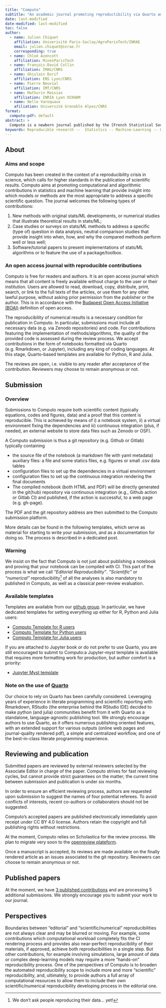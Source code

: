 ```yaml
---
title: "Computo"
subtitle: "An academic journal promoting reproductibility via Quarto and Continuous Integration"
date: last-modified
date-modified: last-modified
toc: false
author:
  - name: Julien Chiquet
    affiliation: Univerisité Paris-Saclay/AgroParisTech/INRAE
    email: julien.chiquet@inrae.fr
    corresponding: true
  - name: Chloé Azencott
    affiliation: MinesParisTech
  - name: François-David Collin
    affiliation: IMAG/CNRS
  - name: Ghislain Durif
    affiliation: ENS Lyon/CNRS
  - name: Pierre Neuvial
    affiliation: IMT/CNRS
  - name: Mathurin Massias
    affiliation: INRIA Lyon OCKHAM
  - name: Nelle Varoquaux
    afiliation: Université Grenoble Alpes/CNRS
format:
  computo-pdf: default
abstract: >
  Computo is a newborn journal published by the [French Statistical Society](https://sfds.asso.fr/) which aims at promoting computational/algorithmic contributions in statistics and machine learning. In order to achieve this goal, Computo goes beyond classical static publications by leveraging technical advances in literate programming and scientific reporting. We present in this talk the solution that we put in place so far to support both editorial and scientific reproducibility, that relies on community-based tools like Quarto, Github actions and open review. See our webpage \url{https://computo.sfds.asso.fr/}, and github group \url{https://github.com/computorg}.
keywords: Reproducible research --  Statistics -- Machine-Learning -- Quarto -- R -- Python -- Julia
---
```



## About

### Aims and scope

Computo has been created in the context of a reproducibility crisis in science, which calls for higher standards in the publication of scientific results. Computo aims at promoting computational and algorithmic contributions in statistics and machine learning that provide insight into which models or methods are the most appropriate to address a specific scientific question. The journal welcomes the following types of contributions:

1. New methods with original stats/ML developments, or numerical studies that illustrate theoretical results in stats/ML;
2. Case studies or surveys on stats/ML methods to address a specific (type of) question in data analysis, neutral comparison studies that provide insight into when, how, and why the compared methods perform well or less well;
3. Software/tutorial papers to present implementations of stats/ML algorithms or to feature the use of a package/toolbox.

### An open access journal with reproducible contributions

Computo is free for readers and authors. It is an open access journal which means that all content is freely available without charge to the user or their institution. Users are allowed to read, download, copy, distribute, print, search, or link to the full texts of the articles, or use them for any other lawful purpose, without asking prior permission from the publisher or the author. This is in accordance with the [Budapest Open Access Initiative (BOAI)](https://www.budapestopenaccessinitiative.org/) definition of open access.

The reproducibility of numerical results is a necessary condition for publication in Computo. In particular, submissions must include all necessary data (e.g. via Zenodo repositories) and code. For contributions featuring the implementation of methods/algorithms, the quality of the provided code is assessed during the review process. We accept contributions in the form of notebooks formatted via Quarto (e.g. Rmarkdown, or Jupyter), including any king of coding languages. At this stage, Quarto-based templates are available for Python, R and Julia.

The reviews are open, i.e. visible to any reader after acceptance of the contribution. Reviewers may choose to remain anonymous or not.

## Submission

### Overview

Submissions to Computo require both scientific content (typically equations, codes and figures, data) and a proof that this content is reproducible. This is achieved by means of i) a notebook system, ii) a virtual environment fixing the dependencies and iii) continuous integration (plus, if needed, an external website to store data files such as Zenodo or OSF).

A Computo submission is thus a git repository (e.g. Github or Gitlab) typically containing

- the source file of the notebook (a markdown file with yaml metadata) auxiliary files: a file and some statics files, e.g. figures or small .csv data tables
- configuration files to set up the dependencies in a virtual environment
- configuration files to set up the continuous integration rendering the final documents
- The compiled notebook (both HTML and PDF) will be directly generated in the git(hub) repository via continuous integration (e.g., Github action or Gitlab CI) and published, if the action is successful, to a web page (e.g. gh-page).

The PDF and the git repository address are then submitted to the Computo submission platform.

More details can be found in the following templates, which serve as material for starting to write your submission, and as a documentation for doing so. The process is described in a dedicated post.

::: {.callout-note}
### Warning
We insist on the fact that Computo is not just about publishing a notebook and proving that your notebook can be compiled with CI. This part of the process is what we call _"Editorial Reproducibility"_. _"Scientific"_ or _"numerical"_ reproducibility^[We don't ask people reproducing their data... yet!] of all the analyses is also mandatory to published in Computo, as well as a classical peer-review evaluation.
:::

### Available templates

Templates are available from our [github group](). In particular, we have dedicated templates for setting everything up either for R, Python and Julia users:

- [Computo Template for R users](https://github.com/computorg/template-computo-R)
- [Computo Template for Python users](https://github.com/computorg/template-computo-python)
- [Computo Template for Julia users](https://github.com/computorg/template-computo-julia)

If you are attached to Jupyter book or do not prefer to use Quarto, you are still encouraged to submit to Computo:a Jupyter-myst template is available that requires more formatting work for production, but author comfort is a priority:

- [Jupyter Myst template](https://github.com/computorg/template-computo-myst)

### Note on the use of [Quarto](https://quarto.org/)

Our choice to rely on Quarto has been carefully considered. Leveraging years of experience in literate programming and scientific reporting with Rmarkdown, RStudio (the enterprise behind the RStudio IDE) decided to make python (and julia) communities benefit from it with Quarto as a standalone, language-agnostic publishing tool. We strongly encourage authors to use Quarto, as it offers numerous publishing oriented features, with an extended support for various outputs (online web pages and journal-quality rendered pdf), a simple and centralized workflow, and one of the best-in-class literate programming experience.  

##  Reviewing and publication

Submitted papers are reviewed by external reviewers selected by the Associate Editor in charge of the paper. Computo strives for fast reviewing cycles, but cannot provide strict guarantees on the matter; the current time between submission and publication is under six months.

In order to ensure an efficient reviewing process, authors are requested upon submission to suggest the names of four potential referees. To avoid conflicts of interests, recent co-authors or collaborators should not be suggested.

Computo’s accepted papers are published electronically immediately upon receipt under CC BY 4.0 license. Authors retain the copyright and full publishing rights without restrictions.

At the moment, Computo relies on Scholastica for the review process. We plan to migrate very soon to the [openreview plateform](https://openreview.net/).

Once a manuscript is accepted, its reviews are made available on the finally rendered article as an issues associated to the git repository. Reviewers can choose to remain anonymous or not.

## Published papers

At the moment, we have [3 published contributions](https://computo.sfds.asso.fr/publications/) and are processing 5 additional submissions. We strongly encourage you to submit your work to our journal.

## Perspectives

Boundaries between “editorial” and “scientific/numerical” reproducibilities are not always clear and may be blurred or moving. For example, some contributions which computational workload completely fits the CI rendering process and provides also near-perfect reproducibility of their materials, if approved, achieve both reproducibilities in a single step. But other contributions, for example involving simulations, large amount of data or complex deep-learning models may require a more “hands-on” reproducibility process. One of the perspectives of Computo is to broaden the automated reproducibility scope to include more and more “scientific” reproducibility, and, ultimately, to provide authors a full array of computational resources to allow them to include their own scientific/numerical reproducibility developing process in the editorial one.